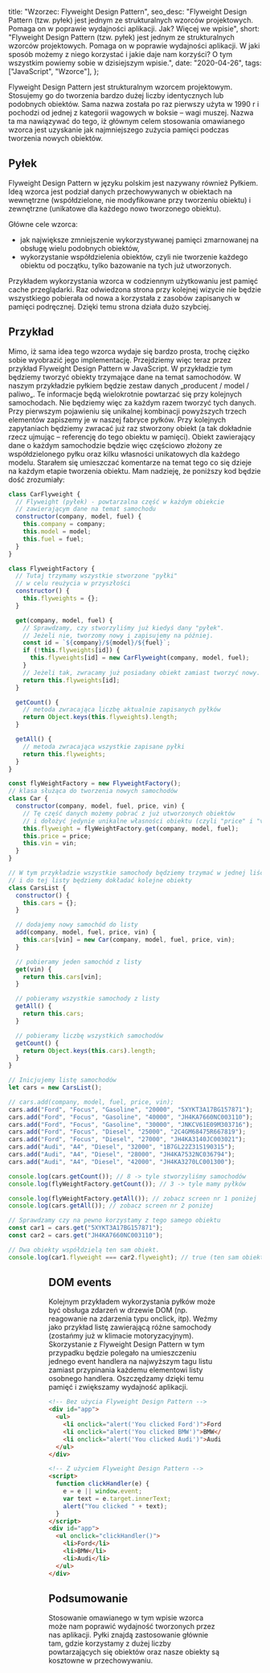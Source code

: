 
  title: "Wzorzec: Flyweight Design Pattern",
  seo_desc:
    "Flyweight Design Pattern (tzw. pyłek) jest jednym ze strukturalnych wzorców projektowych. Pomaga on w poprawie wydajności aplikacji. Jak? Więcej we wpisie",
  short:
    "Flyweight Design Pattern (tzw. pyłek) jest jednym ze strukturalnych wzorców projektowych. Pomaga on w poprawie wydajności aplikacji. W jaki sposób możemy z niego korzystać i jakie daje nam korzyści? O tym wszystkim powiemy sobie w dzisiejszym wpisie.",
  date: "2020-04-26",
  tags: ["JavaScript", "Wzorce"],
};

Flyweight Design Pattern jest strukturalnym wzorcem projektowym. Stosujemy go do tworzenia bardzo dużej liczby identycznych lub podobnych obiektów. Sama nazwa została po raz pierwszy użyta w 1990 r i pochodzi od jednej z kategorii wagowych w boksie – wagi muszej. Nazwa ta ma nawiązywać do tego, iż głównym celem stosowania omawianego wzorca jest uzyskanie jak najmniejszego zużycia pamięci podczas tworzenia nowych obiektów.

## Pyłek

Flyweight Design Pattern w języku polskim jest nazywany również Pyłkiem. Ideą wzorca jest podział danych przechowywanych w obiektach na wewnętrzne (współdzielone, nie modyfikowane przy tworzeniu obiektu) i zewnętrzne (unikatowe dla każdego nowo tworzonego obiektu).

Główne cele wzorca:

- jak największe zmniejszenie wykorzystywanej pamięci zmarnowanej na obsługę wielu podobnych obiektów,
- wykorzystanie współdzielenia obiektów, czyli nie tworzenie każdego obiektu od początku, tylko bazowanie na tych już utworzonych.

Przykładem wykorzystania wzorca w codziennym użytkowaniu jest pamięć cache przeglądarki. Raz odwiedzona strona przy kolejnej wizycie nie będzie wszystkiego pobierała od nowa a korzystała z zasobów zapisanych w pamięci podręcznej. Dzięki temu strona działa dużo szybciej.

## Przykład

Mimo, iż sama idea tego wzorca wydaje się bardzo prosta, trochę ciężko sobie wyobrazić jego implementację. Przejdziemy więc teraz przez przykład Flyweight Design Pattern w JavaScript. W przykładzie tym będziemy tworzyć obiekty trzymające dane na temat samochodów. W naszym przykładzie pyłkiem będzie zestaw danych „producent / model / paliwo„. Te informacje będą wielokrotnie powtarzać się przy kolejnych samochodach. Nie będziemy więc za każdym razem tworzyć tych danych. Przy pierwszym pojawieniu się unikalnej kombinacji powyższych trzech elementów zapiszemy je w naszej fabryce pyłków. Przy kolejnych zapytaniach będziemy zwracać już raz stworzony obiekt (a tak dokładnie rzecz ujmując – referencję do tego obiektu w pamięci). Obiekt zawierający dane o każdym samochodzie będzie więc częściowo złożony ze współdzielonego pyłku oraz kilku własności unikatowych dla każdego modelu. Starałem się umieszczać komentarze na temat tego co się dzieje na każdym etapie tworzenia obiektu. Mam nadzieję, że poniższy kod będzie dość zrozumiały:

```js
class CarFlyweight {
  // Flyweight (pyłek) - powtarzalna część w każdym obiekcie
  // zawierającym dane na temat samochodu
  constructor(company, model, fuel) {
    this.company = company;
    this.model = model;
    this.fuel = fuel;
  }
}

class FlyweightFactory {
  // Tutaj trzymamy wszystkie stworzone "pyłki"
  // w celu reużycia w przyszłości
  constructor() {
    this.flyweights = {};
  }

  get(company, model, fuel) {
    // Sprawdzamy, czy stworzyliśmy już kiedyś dany "pyłek".
    // Jeżeli nie, tworzomy nowy i zapisujemy na później.
    const id = `${company}/${model}/${fuel}`;
    if (!this.flyweights[id]) {
      this.flyweights[id] = new CarFlyweight(company, model, fuel);
    }
    // Jeżeli tak, zwracamy już posiadany obiekt zamiast tworzyć nowy.
    return this.flyweights[id];
  }

  getCount() {
    // metoda zwracająca liczbę aktualnie zapisanych pyłków
    return Object.keys(this.flyweights).length;
  }

  getAll() {
    // metoda zwracająca wszystkie zapisane pyłki
    return this.flyweights;
  }
}

const flyWeightFactory = new FlyweightFactory();
// klasa służąca do tworzenia nowych samochodów
class Car {
  constructor(company, model, fuel, price, vin) {
    // Tę część danych możemy pobrać z już utworzonych obiektów
    // i dołożyć jedynie unikalne własności obiektu (czyli "price" i "vin")
    this.flyweight = flyWeightFactory.get(company, model, fuel);
    this.price = price;
    this.vin = vin;
  }
}

// W tym przykładzie wszystkie samochody będziemy trzymać w jednej liście
// i do tej listy będziemy dokładać kolejne obiekty
class CarsList {
  constructor() {
    this.cars = {};
  }

  // dodajemy nowy samochód do listy
  add(company, model, fuel, price, vin) {
    this.cars[vin] = new Car(company, model, fuel, price, vin);
  }

  // pobieramy jeden samochód z listy
  get(vin) {
    return this.cars[vin];
  }

  // pobieramy wszystkie samochody z listy
  getAll() {
    return this.cars;
  }

  // pobieramy liczbę wszystkich samochodów
  getCount() {
    return Object.keys(this.cars).length;
  }
}

// Inicjujemy listę samochodów
let cars = new CarsList();

// cars.add(company, model, fuel, price, vin);
cars.add("Ford", "Focus", "Gasoline", "20000", "5XYKT3A17BG157871");
cars.add("Ford", "Focus", "Gasoline", "40000", "JH4KA7660NC003110");
cars.add("Ford", "Focus", "Gasoline", "30000", "JNKCV61E09M303716");
cars.add("Ford", "Focus", "Diesel", "25000", "2C4GM68475R667819");
cars.add("Ford", "Focus", "Diesel", "27000", "JH4KA3140JC003021");
cars.add("Audi", "A4", "Diesel", "32000", "1B7GL22Z31S190315");
cars.add("Audi", "A4", "Diesel", "28000", "JH4KA7532NC036794");
cars.add("Audi", "A4", "Diesel", "42000", "JH4KA3270LC001300");

console.log(cars.getCount()); // 8 -> tyle stworzyliśmy samochodów
console.log(flyWeightFactory.getCount()); // 3 -> tyle mamy pyłków

console.log(flyWeightFactory.getAll()); // zobacz screen nr 1 poniżej
console.log(cars.getAll()); // zobacz screen nr 2 poniżej

// Sprawdzamy czy na pewno korzystamy z tego samego obiektu
const car1 = cars.get("5XYKT3A17BG157871");
const car2 = cars.get("JH4KA7660NC003110");

// Dwa obiekty współdzielą ten sam obiekt.
console.log(car1.flyweight === car2.flyweight); // true (ten sam obiekt w pamięci)
```

<Figure
  src="/blog/flyweight-design-pattern/capture1.webp"
  alt="Stworzone przez nas pyłki"
  caption="Screen nr 1: Stworzone przez nas pyłki, czyli re-używane obiekty podczas tworzenia samochodów"
/>

<Figure
  src="/blog/flyweight-design-pattern/capture2.webp"
  alt="Stworzone obiekty z danymi samochodów"
  caption="Screen nr 2: Stworzone obiekty z danymi samochodów. Numer VIN występuje w roli klucza. Widzimy, iż jedną z własności obiektu jest flyweight, czyli współdzielony obiekt"
/>

## DOM events

Kolejnym przykładem wykorzystania pyłków może być obsługa zdarzeń w drzewie DOM (np. reagowanie na zdarzenia typu onclick, itp). Weźmy jako przykład listę zawierającą różne samochody (zostańmy już w klimacie motoryzacyjnym).
Skorzystanie z Flyweight Design Pattern w tym przypadku będzie polegało na umieszczeniu jednego event handlera na najwyższym tagu listu zamiast przypinania każdemu elementowi listy osobnego handlera. Oszczędzamy dzięki temu pamięć i zwiększamy wydajność aplikacji.

```html
<!-- Bez użycia Flyweight Design Pattern -->
<div id="app">
  <ul>
    <li onclick="alert('You clicked Ford')">Ford</li>
    <li onclick="alert('You clicked BMW')">BMW</li>
    <li onclick="alert('You clicked Audi')">Audi</li>
  </ul>
</div>
```

```html
<!-- Z użyciem Flyweight Design Pattern -->
<script>
  function clickHandler(e) {
    e = e || window.event;
    var text = e.target.innerText;
    alert("You clicked " + text);
  }
</script>
<div id="app">
  <ul onclick="clickHandler()">
    <li>Ford</li>
    <li>BMW</li>
    <li>Audi</li>
  </ul>
</div>
```

## Podsumowanie

Stosowanie omawianego w tym wpisie wzorca może nam poprawić wydajność tworzonych przez nas aplikacji. Pyłki znajdą zastosowanie głównie tam, gdzie korzystamy z dużej liczby powtarzających się obiektów oraz nasze obiekty są kosztowne w przechowywaniu.
